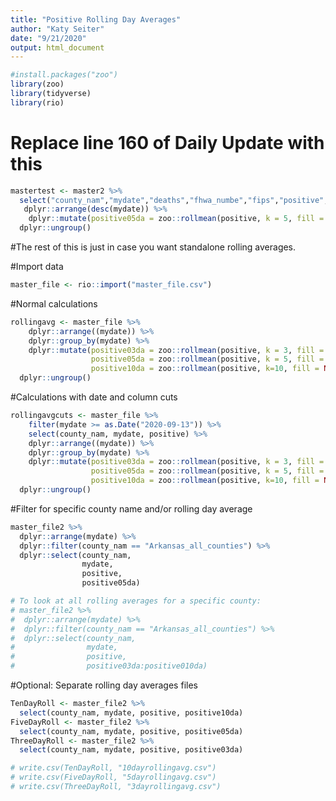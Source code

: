 ```yaml
---
title: "Positive Rolling Day Averages"
author: "Katy Seiter"
date: "9/21/2020"
output: html_document
---
```


```r
#install.packages("zoo")
library(zoo)        
library(tidyverse)
library(rio)
```
# Replace line 160 of Daily Update with this
``` r
mastertest <- master2 %>% 
  select("county_nam","mydate","deaths","fhwa_numbe","fips","positive","negative","recoveries","total_tests","active_cases","pop_5yr_est_2018","confirmed_pos","probable_pos","confirmed_neg","probable_neg","confirmed_recov","probable_recov","confirmed_death","probable_death","confirmed_active","probable_active","pcr_test","antigen_test","pcr_pos_test", "pcr_neg_test","antigen_pos_test","antigen_neg_test","total_pos_test","total_neg_test", "New_Cases_Today","Recovered_Since_Yesterday","New_Deaths_Today","New_Tests_Dashboard","Cases_Population","Tested_Population","New_Cases_Today_10k_Pop","Active_Cases_10k_Pop","Pct_Positive_Cumulative","Pct_Positive_New_to_Dashboard","Closed","Pct_Deaths_vs_Recoveries","Pct_Recoveries_vs_Deaths","lab_prvt","lab_pub") %>% 
   dplyr::arrange(desc(mydate)) %>% 
    dplyr::mutate(positive05da = zoo::rollmean(positive, k = 5, fill = NA)) %>% 
  dplyr::ungroup()
```



#The rest of this is just in case you want standalone rolling averages.

#Import data
```r
master_file <- rio::import("master_file.csv")
```

#Normal calculations
```r
rollingavg <- master_file %>%
    dplyr::arrange((mydate)) %>% 
    dplyr::group_by(mydate) %>% 
    dplyr::mutate(positive03da = zoo::rollmean(positive, k = 3, fill = NA),
                  positive05da = zoo::rollmean(positive, k = 5, fill = NA),
                  positive10da = zoo::rollmean(positive, k=10, fill = NA)) %>% 
  dplyr::ungroup()
``` 

#Calculations with date and column cuts
```r
rollingavgcuts <- master_file %>%
    filter(mydate >= as.Date("2020-09-13")) %>%
    select(county_nam, mydate, positive) %>% 
    dplyr::arrange((mydate)) %>% 
    dplyr::group_by(mydate) %>% 
    dplyr::mutate(positive03da = zoo::rollmean(positive, k = 3, fill = NA),
                  positive05da = zoo::rollmean(positive, k = 5, fill = NA),
                  positive10da = zoo::rollmean(positive, k=10, fill = NA)) %>% 
  dplyr::ungroup()
``` 

#Filter for specific county name and/or rolling day average
```r
master_file2 %>% 
  dplyr::arrange(mydate) %>% 
  dplyr::filter(county_nam == "Arkansas_all_counties") %>% 
  dplyr::select(county_nam,
                mydate,
                positive,
                positive05da)

# To look at all rolling averages for a specific county:
# master_file2 %>% 
#  dplyr::arrange(mydate) %>% 
#  dplyr::filter(county_nam == "Arkansas_all_counties") %>% 
#  dplyr::select(county_nam,
#                mydate,
#                positive,
#                positive03da:positive010da)

``` 

#Optional: Separate rolling day averages files
```r
TenDayRoll <- master_file2 %>% 
  select(county_nam, mydate, positive, positive10da)
FiveDayRoll <- master_file2 %>% 
  select(county_nam, mydate, positive, positive05da)
ThreeDayRoll <- master_file2 %>% 
  select(county_nam, mydate, positive, positive03da)

# write.csv(TenDayRoll, "10dayrollingavg.csv")
# write.csv(FiveDayRoll, "5dayrollingavg.csv")
# write.csv(ThreeDayRoll, "3dayrollingavg.csv")
```

